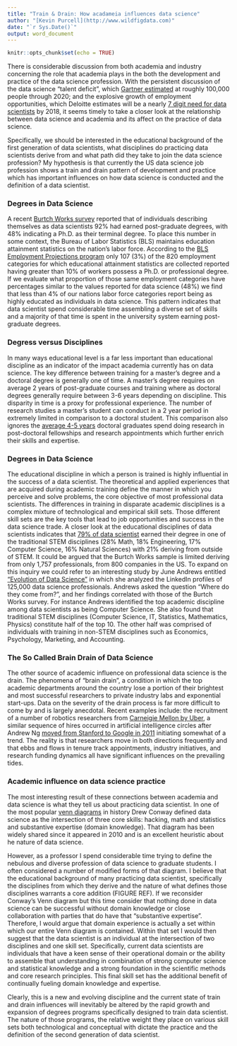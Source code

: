 ```yaml
---
title: "Train & Drain: How acadameia influences data science"
author: "[Kevin Purcell](http://www.wildfigdata.com)"
date: "`r Sys.Date()`"
output: word_document
---
```


```r
knitr::opts_chunk$set(echo = TRUE)
```


There is considerable discussion from both academia and industry concerning the role that academia plays in the both the development and practice of the data science profession.  With the persistent discussion of the data science "talent deficit", which [Gartner estimated](http://blogs.gartner.com/doug-laney/defining-and-differentiating-the-role-of-the-data-scientist/) at roughly 100,000 people through 2020; and the explosive growth of employment opportunities, which Deloitte estimates will be a nearly [7 digit need for data scientists](http://www2.deloitte.com/content/dam/html/us/analytics-trends/2016-analytics-trends/pdf/analytics-trends.pdf) by 2018,  it seems timely to take a closer look at the relationship between data science and academia and its affect on the practice of data science. 

Specifically, we should be interested in the educational background of the first generation of data scientists, what disciplines do practicing data scientists derive from and what path did they take to join the data science profession?  My hypothesis is that currently the US data science job profession shows a train and drain pattern of development and practice which has important influences on how data science is conducted and the definition of a data scientist.  


### Degrees in Data Science

A recent [Burtch Works survey](http://www.burtchworks.com/big-data-analyst-salary/) reported that of individuals describing themselves as data scientists 92% had earned post-graduate degrees, with 48% indicating a Ph.D. as their terminal degree.  To place this number in some context, the Bureau of Labor Statistics (BLS) maintains education attainment statistics on the nation's labor force.  According to the [BLS Employment Projections program](http://www.bls.gov/emp/ep_table_111.htm) only 107 (3%) of the 820 employment categories for which educational attainment statistics are collected reported having greater than 10% of workers possess a Ph.D. or professional degree.  If we evaluate what proportion of those same employment categories have percentages similar to the values reported for data science (48%) we find that less than 4% of our nations labor force categories report being as highly educated as individuals in data science. This pattern indicates that data scientist spend considerable time assembling a diverse set of skills and a majority of that time is spent in the university system earning post-graduate degrees.  


### Degress versus Disciplines

In many ways educational level is a far less important than educational discipline as an indicator of the impact academia currently has on data science. The key difference between training for a master's degree and a doctoral degree is generally one of time. A master's degree requires on average 2 years of post-graduate courses and training where as doctoral degrees generally require between 3-6 years depending on discipline. This disparity in time is a proxy for professional experience.  The number of research studies a master's student can  conduct in a 2 year period in extremely limited in comparison to a doctoral student.  This comparison also ignores the [average 4-5 years](https://nexus.od.nih.gov/all/2012/06/29/postdoctoral-researchers-facts-trends-and-gaps/) doctoral graduates spend doing research in post-doctoral fellowships and research appointments which further enrich their skills and expertise.  

### Degrees in Data Science 

The educational discipline in which a person is trained is highly influential in the success of a data scientist.  The theoretical and applied experiences that are acquired during academic training define the manner in which you perceive and solve problems, the core objective of most professional data scientists.  The differences in training in disparate academic disciplines is a complex mixture of technological and empirical skill sets.  Those different skill sets are the key tools that lead to job opportunities and success in the data science trade.  A closer look at the educational disciplines of data scientists indicates that [79% of data scientist](http://www.burtchworks.com/big-data-analyst-salary/) earned their degree in one of the traditional STEM disciplines (28% Math, 18% Engineering, 17% Computer Science, 16% Natural Sciences) with 21% deriving from outside of STEM. It could be argued that the Burtch Works sample is limited deriving from only 1,757 professionals, from 800 companies in the US.  To expand on this inquiry we could refer to an interesting study by June Andrews entitled ["Evolution of Data Science"](https://www.linkedin.com/pulse/evolution-data-science-june-andrews) in which she analyzed the LinkedIn profiles of 125,000 data science professionals.  Andrews asked the question "Where do they come from?", and her findings correlated with those of the Burtch Works survey.  For instance Andrews identified the top academic discipline among data scientists as being Computer Science.  She also found that traditional STEM disciplines (Computer Science, IT, Statistics, Mathematics, Physics) constitute half of the top 10.  The other half was comprised of individuals with training in non-STEM disciplines such as Economics, Psychology, Marketing, and Accounting.  


### The So Called Brain Drain of Data Science

The other source of academic influence on professional data science is the drain. The phenomena of "brain drain", a condition in which the top academic departments around the country lose a portion of their brightest and most successful researchers to private industry labs and exponential start-ups. Data on the severity of the drain process is far more difficult to come by and is largely anecdotal. Recent examples include: the recruitment of a number of robotics researchers from [Carneigie Mellon by Uber](http://www.wsj.com/articles/is-uber-a-friend-or-foe-of-carnegie-mellon-in-robotics-1433084582), a similar sequence of hires occurred in artificial intelligence circles after Andrew Ng [moved from Stanford to Google in 2011](http://www.nature.com/news/ai-talent-grab-sparks-excitement-and-concern-1.19821) initiating somewhat of a trend. The reality is that researchers move in both directions frequently and that ebbs and flows in tenure track appointments, industry initiatives, and research funding dynamics all have significant influences on the prevailing tides.  


### Academic influence on data science practice

The most interesting result of these connections between academia and data science is what they tell us about practicing data scientist. In one of the most popular [venn diagrams](http://drewconway.com/zia/2013/3/26/the-data-science-venn-diagram) in history Drew Conway defined data science as the intersection of three core skills: hacking, math and statistics and substantive expertise (domain knowledge).  That diagram has been widely shared since it appeared in 2010 and is an excellent heuristic about he nature of data science.  

However, as a professor I spend considerable time trying to define the nebulous and diverse profession of data science to graduate students. I often considered a number of modified forms of that diagram. I believe that the educational background of many practicing data scientist, specifically the disciplines from which they derive and the nature of what defines those disciplines warrants a core addition (FIGURE REF). If we reconsider Conway's Venn diagram but this time consider that nothing done in data science can be successful without domain knowledge or close collaboration with parties that do have that "substantive expertise".  Therefore, I would argue that domain experience is actually a set within which our entire Venn diagram is contained.  Within that set I would then suggest that the data scientist is an individual at the intersection of two disciplines and one skill set. Specifically, current data scientists are individuals that have a keen sense of their operational domain or the ability to assemble that understanding in combination of strong computer science and statistical knowledge and a strong foundation in the scientific methods and core research principles. This final skill set has the additional benefit of continually fueling domain knowledge and expertise.  

Clearly, this is a new and evolving discipline and the current state of train and drain influences will inevitably be altered by the rapid growth and expansion of degrees programs specifically designed to train data scientist.  The nature of those programs, the relative weight they place on various skill sets both technological and conceptual with dictate the practice and the definition of the second generation of data scientist.




